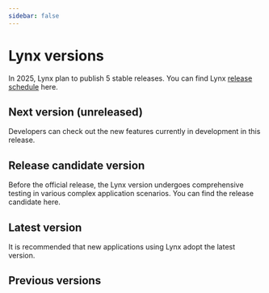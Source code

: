 ```yaml
---
sidebar: false
---
```



# Lynx versions

In 2025, Lynx plan to publish 5 stable releases. You can find Lynx [release schedule](/blog/lynx-open-source-roadmap-2025) here.

## Next version (unreleased)

Developers can check out the new features currently in development in this release.

<VersionTable type="developing" />

## Release candidate version

Before the official release, the Lynx version undergoes comprehensive testing in various complex application scenarios. You can find the release candidate here.

<VersionTable type="release_candidate" />

## Latest version

It is recommended that new applications using Lynx adopt the latest version.

<VersionTable type="latest" />

## Previous versions

<VersionTable type="previous" />
